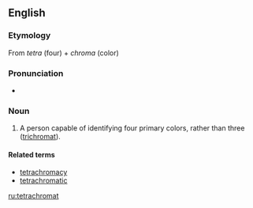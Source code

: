 ==English==

===Etymology===
From {{etyl|grc}} ''tetra'' (four) + ''chroma'' (color)

===Pronunciation===
* {{a|US}} {{SAMPA|/%tE.tr@"kr@U.m{t/}}

===Noun===
{{en-noun}}

# A person capable of identifying four primary colors, rather than three ([[trichromat]]).

====Related terms====
*[[tetrachromacy]]
*[[tetrachromatic]]

[[ru:tetrachromat]]